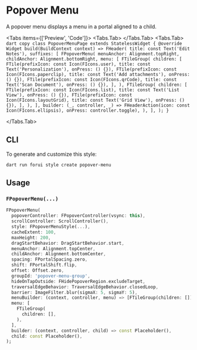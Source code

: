 
# Popover Menu

A popover menu displays a menu in a portal aligned to a child.

<LinkBadgeGroup>
    <LinkBadge label="API Reference" href="https://pub.dev/documentation/forui/latest/forui.widgets.popover_menu/"/>
</LinkBadgeGroup>

<Tabs items={['Preview', 'Code']}>
  <Tabs.Tab>
    <Widget name='popover-menu' query={{}} height={500}/>
  </Tabs.Tab>
  <Tabs.Tab>
    ```dart copy
    class PopoverMenuPage extends StatelessWidget {
      @override
      Widget build(BuildContext context) => FHeader(
        title: const Text('Edit Notes'),
        suffixes: [
          FPopoverMenu(
            menuAnchor: Alignment.topRight,
            childAnchor: Alignment.bottomRight,
            menu: [
              FTileGroup(
                children: [
                  FTile(prefixIcon: const Icon(FIcons.user), title: const Text('Personalization'), onPress: () {}),
                  FTile(prefixIcon: const Icon(FIcons.paperclip), title: const Text('Add attachments'), onPress: () {}),
                  FTile(prefixIcon: const Icon(FIcons.qrCode), title: const Text('Scan Document'), onPress: () {}),
                ],
              ),
              FTileGroup(
                children: [
                  FTile(prefixIcon: const Icon(FIcons.list), title: const Text('List View'), onPress: () {}),
                  FTile(prefixIcon: const Icon(FIcons.layoutGrid), title: const Text('Grid View'), onPress: () {}),
                ],
              ),
            ],
            builder: (_, controller, _) => FHeaderAction(icon: const Icon(FIcons.ellipsis), onPress: controller.toggle),
          ),
        ],
      );
    }
    ```

  </Tabs.Tab>
</Tabs>

## CLI

To generate and customize this style:

```shell copy
dart run forui style create popover-menu 
```

## Usage

### `FPopoverMenu(...)`

```dart copy
FPopoverMenu(
  popoverController: FPopoverController(vsync: this),
  scrollController: ScrollController(),
  style: FPopoverMenuStyle(...),
  cacheExtent: 100,
  maxHeight: 200,
  dragStartBehavior: DragStartBehavior.start,
  menuAnchor: Alignment.topCenter,
  childAnchor: Alignment.bottomCenter,
  spacing: FPortalSpacing.zero,
  shift: FPortalShift.flip,
  offset: Offset.zero,
  groupId: 'popover-menu-group',
  hideOnTapOutside: FHidePopoverRegion.excludeTarget,
  traversalEdgeBehavior: TraversalEdgeBehavior.closedLoop,
  barrier: ImageFilter.blur(sigmaX: 5, sigmaY: 5),
  menuBuilder: (context, controller, menu) => [FTileGroup(children: [])],
  menu: [
    FTileGroup(
      children: [],
    ),
  ],
  builder: (context, controller, child) => const Placeholder(),
  child: const Placeholder(),
);
```
